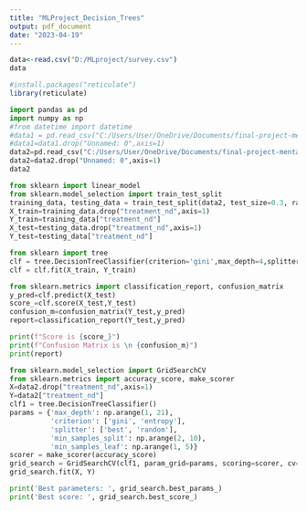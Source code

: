 ```yaml
---
title: "MLProject_Decision_Trees"
output: pdf_document
date: "2023-04-19"
---
```


```r
data<-read.csv("D:/MLproject/survey.csv")
data
```


``` r
#install.packages("reticulate")
library(reticulate)
```

```python
import pandas as pd
import numpy as np
#from datetime import datetime
#data1 = pd.read_csv("C:/Users/User/OneDrive/Documents/final-project-mental-health/Data/Numerical_vectors.csv")
#data1=data1.drop("Unnamed: 0",axis=1)
data2=pd.read_csv("C:/Users/User/OneDrive/Documents/final-project-mental-health/Data/Label_encoded.csv")
data2=data2.drop("Unnamed: 0",axis=1)
data2
```


``` python
from sklearn import linear_model
from sklearn.model_selection import train_test_split
training_data, testing_data = train_test_split(data2, test_size=0.3, random_state=21)
X_train=training_data.drop("treatment_nd",axis=1)
Y_train=training_data["treatment_nd"]
X_test=testing_data.drop("treatment_nd",axis=1)
Y_test=testing_data["treatment_nd"]
```

``` python
from sklearn import tree
clf = tree.DecisionTreeClassifier(criterion='gini',max_depth=4,splitter='best',min_samples_leaf=2,min_samples_split=4)
clf = clf.fit(X_train, Y_train)
```

``` python
from sklearn.metrics import classification_report, confusion_matrix
y_pred=clf.predict(X_test)
score_=clf.score(X_test,Y_test)
confusion_m=confusion_matrix(Y_test,y_pred)
report=classification_report(Y_test,y_pred)
```


``` python
print(f"Score is {score_}")
print(f"Confusion Matrix is \n {confusion_m}")
print(report)
```


``` python
from sklearn.model_selection import GridSearchCV
from sklearn.metrics import accuracy_score, make_scorer
X=data2.drop("treatment_nd",axis=1)
Y=data2["treatment_nd"]
clf1 = tree.DecisionTreeClassifier()
params = {'max_depth': np.arange(1, 21),
          'criterion': ['gini', 'entropy'],
          'splitter': ['best', 'random'],
          'min_samples_split': np.arange(2, 10),
          'min_samples_leaf': np.arange(1, 5)}
scorer = make_scorer(accuracy_score)
grid_search = GridSearchCV(clf1, param_grid=params, scoring=scorer, cv=5)
grid_search.fit(X, Y)
```


``` python
print('Best parameters: ', grid_search.best_params_)
print('Best score: ', grid_search.best_score_)
```
